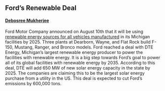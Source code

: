 ## Ford's Renewable Deal
#### [Debosree Mukherjee](https://www.linkedin.com/in/debosree-mukherjee/)

Ford Motor Company announced on August 10th that it will be using [renewable energy sources for all vehicles manufactured](https://ca.finance.yahoo.com/news/ford-renewable-energy-sources-vehicles-101310622.html) in its Michigan facilities by 2025. Three plants at Dearborn, Wayne, and Flat Rock build F-150, Mustang, Ranger, and Bronco models. Ford reached a deal with DTE Energy, Michigan's largest renewable energy producer to power the facilities with renewable energy. It is a big step towards Ford's goal to power all of its global facilities with renewable energy by 2035. According to this deal, DTE will add 650 MW of new solar energy capacity in the state by 2025. The companies are claiming this to be the largest solar energy purchase from a utility in the US. This deal is expected to cut Ford's emissions by 600,000 tons.